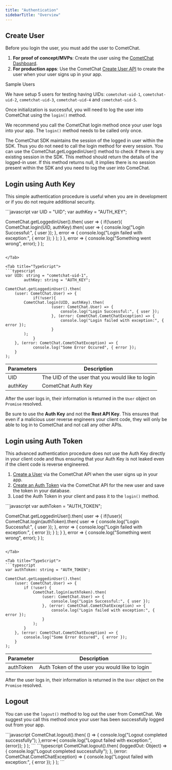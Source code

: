```yaml
---
title: "Authentication"
sidebarTitle: "Overview"
---
```




## Create User

Before you login the user, you must add the user to CometChat.

1. **For proof of concept/MVPs**: Create the user using the [CometChat Dashboard](https://app.cometchat.com).
2. **For production apps**: Use the CometChat [Create User API](https://api-explorer.cometchat.com/reference/creates-user) to create the user when your user signs up in your app.

<Note>
Sample Users

We have setup 5 users for testing having UIDs: `cometchat-uid-1`, `cometchat-uid-2`, `cometchat-uid-3`, `cometchat-uid-4` and `cometchat-uid-5`.

</Note>

Once initialization is successful, you will need to log the user into CometChat using the `login()` method.

We recommend you call the CometChat login method once your user logs into your app. The `login()` method needs to be called only once.

<Note>

The CometChat SDK maintains the session of the logged in user within the SDK. Thus you do not need to call the login method for every session. You can use the CometChat.getLoggedinUser() method to check if there is any existing session in the SDK. This method should return the details of the logged-in user. If this method returns null, it implies there is no session present within the SDK and you need to log the user into ComeChat.

</Note>

## Login using Auth Key

This simple authentication procedure is useful when you are in development or if you do not require additional security.

<Tabs>
<Tab title="JavaScript">
```javascript
var UID = "UID";
var authKey = "AUTH_KEY";

CometChat.getLoggedinUser().then(
	user => {
  	if(!user){
			CometChat.login(UID, authKey).then(
        user => {
          console.log("Login Successful:", { user });
        }, error => {
          console.log("Login failed with exception:", { error });
        }
      );
    }
	}, error => {
		console.log("Something went wrong", error);
	}
);
```

</Tab>

<Tab title="TypeScript">
```typescript
var UID: string = "cometchat-uid-1", 
		authKey: string = "AUTH_KEY";

CometChat.getLoggedinUser().then(
    (user: CometChat.User) => {
			if(!user){
      	CometChat.login(UID, authKey).then(
					(user: CometChat.User) => {
						console.log("Login Successful:", { user });    
					}, (error: CometChat.CometChatException) => {
						console.log("Login failed with exception:", { error });    
					}
      	);
			}
    }, (error: CometChat.CometChatException) => {
			console.log("Some Error Occured", { error });
    }
);
```

</Tab>

</Tabs>

| Parameters | Description                                      |
| ---------- | ------------------------------------------------ |
| UID        | The UID of the user that you would like to login |
| authKey    | CometChat Auth Key                               |

After the user logs in, their information is returned in the `User` object on `Promise` resolved.

<Warning>

Be sure to use the **Auth Key** and not the **Rest API Key**. This ensures that even if a malicious user reverse engineers your client code, they will only be able to log in to CometChat and not call any other APIs.

</Warning>

## Login using Auth Token

This advanced authentication procedure does not use the Auth Key directly in your client code and thus ensuring that your Auth Key is not leaked even if the client code is reverse engineered.

1. [Create a User](https://api-explorer.cometchat.com/reference/creates-user) via the CometChat API when the user signs up in your app.
2. [Create an Auth Token](https://api-explorer.cometchat.com/reference/create-authtoken) via the CometChat API for the new user and save the token in your database.
3. Load the Auth Token in your client and pass it to the `login()` method.

<Tabs>
<Tab title="JavaScript">
```javascript
var authToken = "AUTH_TOKEN";

CometChat.getLoggedinUser().then(
	user => {
  	if(!user){
			CometChat.login(authToken).then(
        user => {
          console.log("Login Successful:", { user });
        }, error => {
          console.log("Login failed with exception:", { error });
        }
      );
    }
	}, error => {
		console.log("Something went wrong", error);
	}
);
```

</Tab>

<Tab title="TypeScript">
```typescript
var authToken: string = "AUTH_TOKEN";

CometChat.getLoggedinUser().then(
    (user: CometChat.User) => {
        if (!user) {
            CometChat.login(authToken).then(
                (user: CometChat.User) => {
                    console.log("Login Successful:", { user });
                }, (error: CometChat.CometChatException) => {
                    console.log("Login failed with exception:", { error });
                }
            );
        }
    }, (error: CometChat.CometChatException) => {
        console.log("Some Error Occured", { error });
    }
);
```

</Tab>

</Tabs>

| Parameter | Description                                    |
| --------- | ---------------------------------------------- |
| authToken | Auth Token of the user you would like to login |

After the user logs in, their information is returned in the `User` object on the `Promise` resolved.

## Logout

You can use the `logout()` method to log out the user from CometChat. We suggest you call this method once your user has been successfully logged out from your app.

<Tabs>
<Tab title="JavaScript">
```javascript
CometChat.logout().then(
	() => {
  	console.log("Logout completed successfully");
	},error=>{
  	console.log("Logout failed with exception:",{error});
	}
);
```

</Tab>

<Tab title="TypeScript">
```typescript
CometChat.logout().then(
    (loggedOut: Object) => {
        console.log("Logout completed successfully");
    }, (error: CometChat.CometChatException) => {
        console.log("Logout failed with exception:", { error });
    }
);
```

</Tab>

</Tabs>
